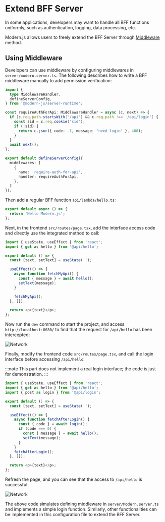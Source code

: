 # Extend BFF Server

In some applications, developers may want to handle all BFF functions uniformly, such as authentication, logging, data processing, etc.

Modern.js allows users to freely extend the BFF Server through [Middleware](/guides/advanced-features/web-server.html#middleware) method.

## Using Middleware

Developers can use middleware by configuring middlewares in `server/modern.server.ts`. The following describes how to write a BFF middleware manually to add permission verification:

```ts title="server/modern.server.ts"
import {
  type MiddlewareHandler,
  defineServerConfig,
} from '@modern-js/server-runtime';

const requireAuthForApi: MiddlewareHandler = async (c, next) => {
  if (c.req.path.startsWith('/api') && c.req.path !== '/api/login') {
    const sid = c.req.cookie('sid');
    if (!sid) {
      return c.json({ code: -1, message: 'need login' }, 400);
    }
  }
  await next();
};

export default defineServerConfig({
  middlewares: [
    {
      name: 'require-auth-for-api',
      handler: requireAuthForApi,
    },
  ]
});

```

Then add a regular BFF function `api/lambda/hello.ts`:

```ts title="api/lambda/hello.ts"
export default async () => {
  return 'Hello Modern.js';
};
```

Next, in the frontend `src/routes/page.tsx`, add the interface access code and directly use the integrated method to call:

```ts title="src/routes/page.tsx"
import { useState, useEffect } from 'react';
import { get as hello } from '@api/hello';

export default () => {
  const [text, setText] = useState('');

  useEffect(() => {
    async function fetchMyApi() {
      const { message } = await hello();
      setText(message);
    }

    fetchMyApi();
  }, []);

  return <p>{text}</p>;
};
```

Now run the `dev` command to start the project, and access `http://localhost:8080/` to find that the request for `/api/hello` has been intercepted:

![Network](https://lf3-static.bytednsdoc.com/obj/eden-cn/aphqeh7uhohpquloj/modern-js/docs/network2.png)

Finally, modify the frontend code `src/routes/page.tsx`, and call the login interface before accessing `/api/hello`:

:::note
This part does not implement a real login interface; the code is just for demonstration.
:::

```ts
import { useState, useEffect } from 'react';
import { get as hello } from '@api/hello';
import { post as login } from '@api/login';

export default () => {
  const [text, setText] = useState('');

  useEffect(() => {
    async function fetchAfterLogin() {
      const { code } = await login();
      if (code === 0) {
        const { message } = await hello();
        setText(message);
      }
    }
    fetchAfterLogin();
  }, []);

  return <p>{text}</p>;
};
```

Refresh the page, and you can see that the access to `/api/hello` is successful:

![Network](https://lf3-static.bytednsdoc.com/obj/eden-cn/aphqeh7uhohpquloj/modern-js/docs/network3.png)

The above code simulates defining middleware in `server/Modern.server.ts` and implements a simple login function. Similarly, other functionalities can be implemented in this configuration file to extend the BFF Server.
